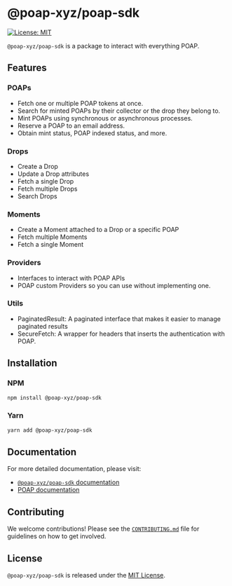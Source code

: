 # @poap-xyz/poap-sdk

[![License: MIT](https://img.shields.io/badge/License-MIT-green.svg)](https://opensource.org/licenses/MIT)

`@poap-xyz/poap-sdk` is a package to interact with everything POAP.

## Features

### POAPs

- Fetch one or multiple POAP tokens at once.
- Search for minted POAPs by their collector or the drop they belong to.
- Mint POAPs using synchronous or asynchronous processes.
- Reserve a POAP to an email address.
- Obtain mint status, POAP indexed status, and more.

### Drops 

- Create a Drop
- Update a Drop attributes
- Fetch a single Drop
- Fetch multiple Drops
- Search Drops

### Moments

- Create a Moment attached to a Drop or a specific POAP
- Fetch multiple Moments
- Fetch a single Moment

### Providers

- Interfaces to interact with POAP APIs
- POAP custom Providers so you can use without implementing one.

### Utils

- PaginatedResult: A paginated interface that makes it easier to manage paginated results
- SecureFetch: A wrapper for headers that inserts the authentication with POAP.

## Installation

### NPM

```bash
npm install @poap-xyz/poap-sdk
```

### Yarn

```bash
yarn add @poap-xyz/poap-sdk
```

## Documentation

For more detailed documentation, please visit:

- [`@poap-xyz/poap-sdk` documentation](https://sdk.poap.tech/packages/poap-sdk)
- [POAP documentation](https://documentation.poap.tech/docs)

## Contributing

We welcome contributions! Please see the
[`CONTRIBUTING.md`](https://github.com/poap-xyz/poap.js/blob/main/.github/CONTRIBUTING.md)
file for guidelines on how to get involved.

## License

`@poap-xyz/poap-sdk` is released under the [MIT License](https://opensource.org/licenses/MIT).
